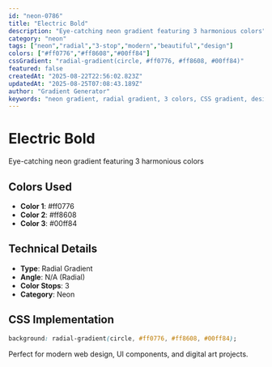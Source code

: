 ```yaml
---
id: "neon-0786"
title: "Electric Bold"
description: "Eye-catching neon gradient featuring 3 harmonious colors"
category: "neon"
tags: ["neon","radial","3-stop","modern","beautiful","design"]
colors: ["#ff0776","#ff8608","#00ff84"]
cssGradient: "radial-gradient(circle, #ff0776, #ff8608, #00ff84)"
featured: false
createdAt: "2025-08-22T22:56:02.823Z"
updatedAt: "2025-08-25T07:08:43.189Z"
author: "Gradient Generator"
keywords: "neon gradient, radial gradient, 3 colors, CSS gradient, design, #ff0776, #ff8608, #00ff84"
---
```


# Electric Bold

Eye-catching neon gradient featuring 3 harmonious colors

## Colors Used
- **Color 1**: #ff0776
- **Color 2**: #ff8608
- **Color 3**: #00ff84

## Technical Details
- **Type**: Radial Gradient
- **Angle**: N/A (Radial)
- **Color Stops**: 3
- **Category**: Neon

## CSS Implementation
```css
background: radial-gradient(circle, #ff0776, #ff8608, #00ff84);
```

Perfect for modern web design, UI components, and digital art projects.
